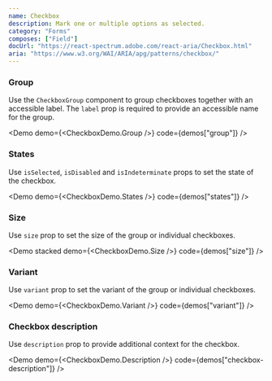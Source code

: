 ```yaml
---
name: Checkbox
description: Mark one or multiple options as selected.
category: "Forms"
composes: ["Field"]
docUrl: "https://react-spectrum.adobe.com/react-aria/Checkbox.html"
aria: "https://www.w3.org/WAI/ARIA/apg/patterns/checkbox/"
---
```


### Group

Use the `CheckboxGroup` component to group checkboxes together with an
accessible label. The `label` prop is required to provide an accessible name for
the group.

<Demo demo={<CheckboxDemo.Group />} code={demos["group"]} />

### States

Use `isSelected`, `isDisabled` and `isIndeterminate` props to set the state of
the checkbox.

<Demo demo={<CheckboxDemo.States />} code={demos["states"]} />

### Size

Use `size` prop to set the size of the group or individual checkboxes.

<Demo stacked demo={<CheckboxDemo.Size />} code={demos["size"]} />

### Variant

Use `variant` prop to set the variant of the group or individual checkboxes.

<Demo demo={<CheckboxDemo.Variant />} code={demos["variant"]} />

### Checkbox description

Use `description` prop to provide additional context for the checkbox.

<Demo
  demo={<CheckboxDemo.Description />}
  code={demos["checkbox-description"]}
/>
